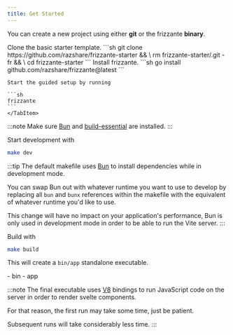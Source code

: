 ```yaml
---
title: Get Started
---
```



You can create a new project using either **git** or the frizzante **binary**.

<Tabs>
    <TabItem icon='seti:git' label='Git'>
    Clone the basic starter template.
    ```sh
    git clone https://github.com/razshare/frizzante-starter && \
    rm frizzante-starter/.git -fr && \
    cd frizzante-starter
    ```
    </TabItem>
    <TabItem icon='linux' label='Binary'>
    Install frizzante.
    ```sh
    go install github.com/razshare/frizzante@latest
    ```

    Start the guided setup by running

    ```sh
    frizzante
    ```
    </TabItem>
</Tabs>

:::note
Make sure [Bun](https://bun.sh/) and [build-essential](https://askubuntu.com/questions/398489/how-to-install-build-essential) are installed.
:::

Start development with

```sh
make dev
```

:::tip
The default makefile uses [Bun](https://bun.sh/) to install 
dependencies while in development mode.

You can swap Bun out with whatever runtime you want to use to develop 
by replacing all `bun` and `bunx` references within the makefile with 
the equivalent of whatever runtime you'd like to use.

This change will have no impact on your application's performance, 
Bun is only used in development mode 
in order to be able to run the Vite server.
:::

Build with

```sh
make build
```

This will create a `bin/app` standalone executable.

<FileTree>
    - bin
        - app
</FileTree>

:::note
The final executable uses [V8](https://v8.dev/) bindings to run 
JavaScript code on the server in order to render svelte components.

For that reason, the first run may take some time, just be patient.

Subsequent runs will take considerably less time.
:::